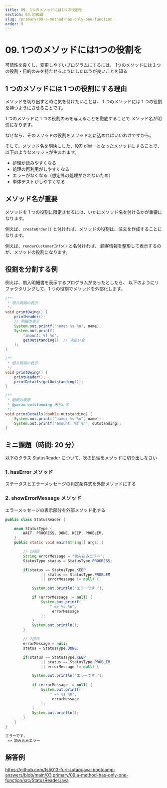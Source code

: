 ```yaml
---
title: 09. 1つのメソッドには1つの役割を
section: 03.初級編
slug: /primary/09-a-method-has-only-one-function
order: 9
---
```


# 09. 1つのメソッドには1つの役割を

<p class="goal">
  可読性を良くし、変更しやすいプログラムにするには、
  1つのメソッドには１つの役割・目的のみを持たせるようにしたほうが良いことを知る
</p>

## 1 つのメソッドには 1 つの役割にする理由

メソッドを切り出すと時に気を付けたいことは、
1 つのメソッドには 1 つの役割を持つようにさせることです。

1 つのメソッドに 1 つの役割のみを与えることを徹底することで
メソッド名が明快になります。

なぜなら、そのメソッドの役割をメソッド名に込めればいいわけですから。

そして、メソッド名を明快にした、役割が単一となったメソッドにすることで、
以下のようなメリットが生まれます。

- 処理が読みやすくなる
- 処理の再利用がしやすくなる
- エラーがなくなる（想定外の処理がされないため）
- 単体テストがしやすくなる

## メソッド名が重要

メソッドを 1 つの役割に限定させるには、いかにメソッド名を付けるかが重要になります。

例えば、`createOrder()` と付ければ、メソッドの役割は、注文を作成することになります。

例えば、`renderCustomerInfo()` と名付ければ、
顧客情報を整形して表示するのが、メソッドの役割になります。

## 役割を分割する例

例えば、借入明細書を表示するプログラムがあったとしたら、
以下のようにリファクタリングして、1 つの役割でメソッドを外部化します。

```java title=リファクタリング前
/**
 * 借入明細の表示
 */
void printOwing() {
    printHeader();
    // 明細の表示
    System.out.printf("name: %s %n", name);
    System.out.printf(
        "amount: %f %n",
        getOutstanding()  // 未払い金
    );
}
```

```java title=リファクタリング後
/**
 * 借入明細の表示
 */
void printOwing() {
    printHeader();
    printDetails(getOutstanding());
}

/**
 * 明細の表示
 * @param outstanding 未払い金
 */
void printDetails(double outstanding) {
    System.out.printf("name: %s %n", name);
    System.out.printf("amount: %f %n", outstanding);
}
```

## ミニ課題（時間: 20 分）

以下のクラス StatusReader について、次の処理をメソッドに切り出しなさい

### 1. hasError メソッド

ステータスとエラーメッセージの判定条件式を外部メソッドにする

### 2. showErrorMessage メソッド

エラーメッセージの表示部分を外部メソッド化する

```java
public class StatusReader {

    enum StatusType {
        WAIT, PROGRESS, DONE, KEEP, PROBLEM,
    }
    public static void main(String[] args) {

        // 1回目
        String errorMessage = "読み込みエラー";
        StatusType status = StatusType.PROGRESS;

        if(status == StatusType.KEEP
                || status == StatusType.PROBLEM
                || errorMessage != null) {

            System.out.println("エラーです.");

            if (errorMessage != null) {
                System.out.printf(
                    " => %s %n",
                     errorMessage
                );
            }
            System.out.println();
        }

        // 2回目
        errorMessage = null;
        status = StatusType.DONE;

        if(status == StatusType.KEEP
                || status == StatusType.PROBLEM
                || errorMessage != null) {

            System.out.println("エラーです.");
            
            if (errorMessage != null) {
                System.out.printf(
                    " => %s %n",
                     errorMessage
                );
            }
            System.out.println();
        }
    }
}
```

```txt title=StatusReaderクラスの実行結果
エラーです.
 => 読み込みエラー

```

## 解答例

https://github.com/fs5013-furi-sutao/java-bootcamp-answers/blob/main/03.primary/09.a-method-has-only-one-function/src/StatusReader.java
